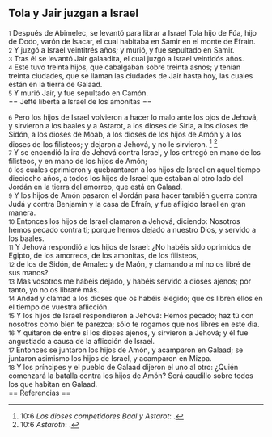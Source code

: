 == Tola y Jair juzgan a Israel ==

{{anchor|1}} <small>1</small> Después de Abimelec, se levantó para librar a Israel Tola hijo de Fúa, hijo de Dodo, varón de Isacar, el cual habitaba en Samir en el monte de Efraín.<br>
{{anchor|2}} <small>2</small> Y juzgó a Israel veintitrés años; y murió, y fue sepultado en Samir.<br>
{{anchor|3}} <small>3</small> Tras él se levantó Jair galaadita, el cual juzgó a Israel veintidós años.<br>
{{anchor|4}} <small>4</small> Este tuvo treinta hijos, que cabalgaban sobre treinta asnos; y tenían treinta ciudades, que se llaman las ciudades de Jair hasta hoy, las cuales están en la tierra de Galaad.<br>
{{anchor|5}} <small>5</small> Y murió Jair, y fue sepultado en Camón.<br>
== Jefté liberta a Israel de los amonitas ==

{{anchor|6}} <small>6</small> Pero los hijos de Israel volvieron a hacer lo malo ante los ojos de Jehová, y sirvieron a los baales y a Astarot, a los dioses de Siria, a los dioses de Sidón, a los dioses de Moab, a los dioses de los hijos de Amón y a los dioses de los filisteos; y dejaron a Jehová, y no le sirvieron. <ref>10:6 ''Los dioses competidores Baal y Astarot'': {{lib|LU|95|1|3}}.</ref> <ref>10:6 ''Astaroth'': {{lib|LU|95|1|7}}.</ref><br>
{{anchor|7}} <small>7</small> Y se encendió la ira de Jehová contra Israel, y los entregó en mano de los filisteos, y en mano de los hijos de Amón;<br>
{{anchor|8}} <small>8</small> los cuales oprimieron y quebrantaron a los hijos de Israel en aquel tiempo dieciocho años, a todos los hijos de Israel que estaban al otro lado del Jordán en la tierra del amorreo, que está en Galaad.<br>
{{anchor|9}} <small>9</small> Y los hijos de Amón pasaron el Jordán para hacer también guerra contra Judá y contra Benjamín y la casa de Efraín, y fue afligido Israel en gran manera.<br>
{{anchor|10}} <small>10</small> Entonces los hijos de Israel clamaron a Jehová, diciendo: Nosotros hemos pecado contra ti; porque hemos dejado a nuestro Dios, y servido a los baales.<br>
{{anchor|11}} <small>11</small> Y Jehová respondió a los hijos de Israel: ¿No habéis sido oprimidos de Egipto, de los amorreos, de los amonitas, de los filisteos,<br>
{{anchor|12}} <small>12</small> de los de Sidón, de Amalec y de Maón, y clamando a mí no os libré de sus manos?<br>
{{anchor|13}} <small>13</small> Mas vosotros me habéis dejado, y habéis servido a dioses ajenos; por tanto, yo no os libraré más.<br>
{{anchor|14}} <small>14</small> Andad y clamad a los dioses que os habéis elegido; que os libren ellos en el tiempo de vuestra aflicción.<br>
{{anchor|15}} <small>15</small> Y los hijos de Israel respondieron a Jehová: Hemos pecado; haz tú con nosotros como bien te parezca; sólo te rogamos que nos libres en este día.<br>
{{anchor|16}} <small>16</small> Y quitaron de entre sí los dioses ajenos, y sirvieron a Jehová; y él fue angustiado a causa de la aflicción de Israel.<br>
{{anchor|17}} <small>17</small> Entonces se juntaron los hijos de Amón, y acamparon en Galaad; se juntaron asimismo los hijos de Israel, y acamparon en Mizpa.<br>
{{anchor|18}} <small>18</small> Y los príncipes y el pueblo de Galaad dijeron el uno al otro: ¿Quién comenzará la batalla contra los hijos de Amón? Será caudillo sobre todos los que habitan en Galaad.<br>
== Referencias ==

<references />
